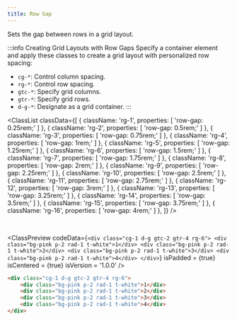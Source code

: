 ```yaml
---
title: Row Gap
---
```



Sets the gap between rows in a grid layout.

:::info Creating Grid Layouts with Row Gaps
Specify a container element and apply these classes to create a grid layout with personalized row spacing:

- `cg-*`: Control column spacing.
- `rg-*`: Control row spacing.
- `gtc-*`: Specify grid columns.
- `gtr-*`: Specify grid rows.
- `d-g-*`: Designate as a grid container.
:::

<ClassList
  classData={[
    {
      className: 'rg-1',
      properties: [
        'row-gap: 0.25rem;'
      ]
    },
    {
      className: 'rg-2',
      properties: [
        'row-gap: 0.5rem;'
      ]
    },
    {
      className: 'rg-3',
      properties: [
        'row-gap: 0.75rem;'
      ]
    },
    {
      className: 'rg-4',
      properties: [
        'row-gap: 1rem;'
      ]
    },
    {
      className: 'rg-5',
      properties: [
        'row-gap: 1.25rem;'
      ]
    },
    {
      className: 'rg-6',
      properties: [
        'row-gap: 1.5rem;'
      ]
    },
    {
      className: 'rg-7',
      properties: [
        'row-gap: 1.75rem;'
      ]
    },
    {
      className: 'rg-8',
      properties: [
        'row-gap: 2rem;'
      ]
    },
    {
      className: 'rg-9',
      properties: [
        'row-gap: 2.25rem;'
      ]
    },
    {
      className: 'rg-10',
      properties: [
        'row-gap: 2.5rem;'
      ]
    },
    {
      className: 'rg-11',
      properties: [
        'row-gap: 2.75rem;'
      ]
    },
    {
      className: 'rg-12',
      properties: [
        'row-gap: 3rem;'
      ]
    },
    {
      className: 'rg-13',
      properties: [
        'row-gap: 3.25rem;'
      ]
    },
    {
      className: 'rg-14',
      properties: [
        'row-gap: 3.5rem;'
      ]
    },
    {
      className: 'rg-15',
      properties: [
        'row-gap: 3.75rem;'
      ]
    },
    {
      className: 'rg-16',
      properties: [
        'row-gap: 4rem;'
      ]
    },
  ]}
/>

<br />

<ClassPreview
  codeData={`
    <div class="cg-1 d-g gtc-2 gtr-4 rg-6">
        <div class="bg-pink p-2 rad-1 t-white">1</div>
        <div class="bg-pink p-2 rad-1 t-white">2</div>
        <div class="bg-pink p-2 rad-1 t-white">3</div>
        <div class="bg-pink p-2 rad-1 t-white">4</div>
    </div>
  `}
  isPadded = {true}
  isCentered = {true}
  isVersion = '1.0.0'
/>

```html
<div class="cg-1 d-g gtc-2 gtr-4 rg-6">
    <div class="bg-pink p-2 rad-1 t-white">1</div>
    <div class="bg-pink p-2 rad-1 t-white">2</div>
    <div class="bg-pink p-2 rad-1 t-white">3</div>
    <div class="bg-pink p-2 rad-1 t-white">4</div>
</div>
```